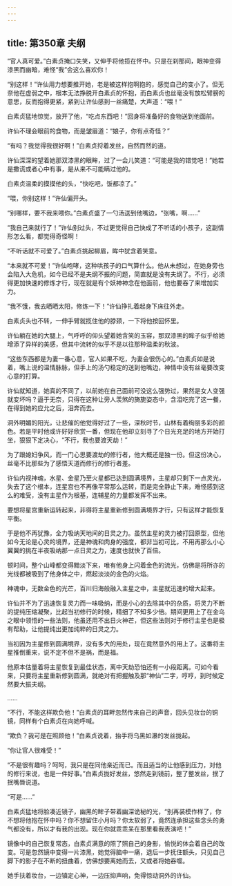 ```yaml
---
---
---
```

title: 第350章 夫纲
---





“官人真可爱。”白素贞掩口失笑，又伸手将他揽在怀中。只是在刹那间，眼神变得漆黑而幽暗，难怪“我”会这么喜欢你！

“别这样！”许仙用力想要推开她，老是被这样抱啊抱的，感觉自己的变小了。但无奈他在虚弱之中，根本无法挣脱开白素贞的怀抱，而白素贞也丝毫没有放松臂膀的意思，反而抱得更紧，紧到让许仙感到一丝痛楚，大声道：“喂！”

白素贞猛地惊觉，放开了他，“吃点东西吧！”回身将准备好的食物送到他面前。

许仙不理会眼前的食物，而是皱眉道：“娘子，你有点奇怪？”

“有吗？我觉得我很好啊！”白素贞捋着发丝，自然而然的道。

许仙深深的望着她那双漆黑的眼眸，过了一会儿笑道：“可能是我的错觉吧！”她若是撒谎或者心中有事，是从来不可能瞒过他的。

白素贞温柔的摸摸他的头，“快吃吧，饭都凉了。”

“喂，你别这样！”许仙偏开头。

“别哪样，要不我来喂你。”白素贞盛了一勺汤送到他嘴边，“张嘴，啊……”

“我自己来就行了！”许仙别过头，不过更觉得自己快成了不听话的小孩子，这副情形怎么看，都觉得奇怪啊！

“不听话就不可爱了。”白素贞挑起柳眉，眸中犹含着笑意。

“本来就不可爱！”许仙咆哮，这种哄孩子的口气算什么。他从未想过，在她身旁也会陷入大危机，如今已经不是夫纲不振的问题，简直就是没有夫纲了。不行，必须得更加快速的修炼才行，现在就是有个妖神神念在他面前，他也要吞了来增加实力。

“我不饿，我去晒晒太阳，修炼一下！”许仙挣扎着起身下床往外走。

白素贞头也不转，一伸手臂就揽住他的脖颈，一下将他按回怀里。

许仙躺在她的大腿上，气呼呼的仰头望着她含笑的玉容，那双漆黑的眸子似乎给她增添了异样的美感，但其中流转的似乎不是以往那种温柔的秋波。

“这些东西都是为妻一番心意，官人如果不吃，为妻会很伤心的。”白素贞如是说着，嘴上说的温情脉脉，但手上的汤勺稳定的送到他嘴边，神情中没有丝毫要改变心意的打算。

许仙就知道，她真的不同了，以前她在自己面前可没这么强势过，果然是女人变强就变坏吗？逼于无奈，只得在这种让旁人羡煞的旖旎姿态中，含泪吃完了这一餐，在得到她的应允之后，泪奔而去。

洞外明媚的阳光，让悲催的他觉得好过了一些，深秋时节，山林有着绚丽多彩的颜色。若是平时他或许好好欣赏一番，但现在他却立刻寻了个日光充足的地方开始打坐，狠狠下定决心，“不行，我也要渡天劫！”

为了跟媳妇争风，而一门心思要渡劫的修行者，他大概还是独一份。但这份决心，丝毫不比那些为了感悟天道而修行的修行者差。

许仙内视神魂，水星、金星乃至火星都已达到圆满境界，主星却只剩下一点灵光，失去了这个根本，连星宫也不再像平常那么运转，而是完全静止下来，难怪感到这么的难受，没有主星作为根基，连辅星的力量都发挥不出来。

要想将星宫重新运转起来，非得将主星重新修到圆满境界才行，只有这样才能恢复平衡。

于是他不再犹豫，全力吸纳天地间的日灵之力。虽然主星的灵力被打回原型，但他如今无论是心灵的境界，还是神魂和肉身的强度，都非当初可比，不用再那么小心翼翼的挑在半夜吸纳那一点日灵之力，速度也就快了百倍。

顿时间，整个山峰都变得黯淡下来，唯有他身上闪着金色的流光，仿佛是将所亦的光线都被吸到了他身体之中，燃起淡淡的金色的火焰。

神魂中，无数金色的光芒，百川归海般融入主星之中，主星就迅速的增大起来。

许仙并不为了迅速恢复灵力而一味吸纳，而是小心的去除其中的杂质，将灵力不断的提纯压缩凝聚，比起当初修行的时候，精细了不知多少倍。期间更用上了在金乌之眼中领悟的一些法则，他虽还用不出日火神芒，但这些法则对于修行主星也是极有帮助，让他提纯出更加纯粹的日灵之力。

当初因为主星修到圆满境界，没有多大的用处，现在竟然意外的用上了。这番将主星推倒重来，说不定不但不是祸，而是福。

他原本估量着将主星恢复到最佳状态，离中天劫恐怕还有一小段距离。可如今看来，只要将主星重新修到圆满，就绝对有把握触及那“神仙”二字，哼哼，到时候定然要大振夫纲。

……

“不行，不能这样欺负他！”白素贞的耳畔忽然传来自己的声音，回头见妆台的铜镜，同样有个白素贞在向她呼喊。

“欺负？我可是在照顾他！”白素贞说着，抬手将乌黑如瀑的发丝拢起。

“你让官人很难受！”

“不是很有趣吗？呵呵，我只是在同他亲近而已。而且适当的让他感到压力，对他的修行来说，也是一件好事。”白素贞拢好发丝，悠然走到镜前，整了整发丝，抿了抿嘴唇说道。

“可是……”

白素贞猛地将脸凑近镜子，幽黑的眸子带着幽深诡秘的光，“别再装模作样了，你不想将他抱在怀中吗？你不想留住小月吗？你太软弱了，竟然连承担这些念头的勇气都没有，所以才有我的出现。现在你就乖乖呆在那里看我表演吧！”

镜像中的自己恢复常态，白素贞满意的照了照自己的身影，愉悦的体会着自己的改变。可是忽然镜中变得一片漆黑，她觉得脑中一痛，退后一步抚住额头，只见自己脚下的影子在不断的扭曲着，仿佛想要离她而去，又或者将她吞噬。

她手扶着妆台，一边镇定心神，一边压抑声响，免得惊动洞外的许仙。